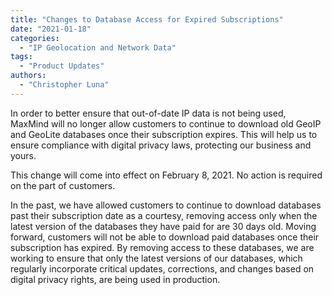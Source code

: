 ```yaml
---
title: "Changes to Database Access for Expired Subscriptions"
date: "2021-01-18"
categories:
  - "IP Geolocation and Network Data"
tags:
  - "Product Updates"
authors:
  - "Christopher Luna"
---
```


In order to better ensure that out-of-date IP data is not being used, MaxMind
will no longer allow customers to continue to download old GeoIP and GeoLite
databases once their subscription expires. This will help us to ensure
compliance with digital privacy laws, protecting our business and yours.

This change will come into effect on February 8, 2021. No action is required on
the part of customers.

In the past, we have allowed customers to continue to download databases past
their subscription date as a courtesy, removing access only when the latest
version of the databases they have paid for are 30 days old. Moving forward,
customers will not be able to download paid databases once their subscription
has expired. By removing access to these databases, we are working to ensure
that only the latest versions of our databases, which regularly incorporate
critical updates, corrections, and changes based on digital privacy rights, are
being used in production.
